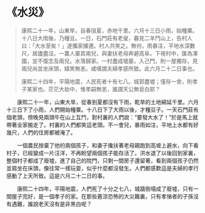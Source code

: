 # 《水災》

> 康熙二十一年，山東旱，自春徂夏，赤地千里。六月十三日小雨，始種粟。十八日大雨後，乃種豆。一日，石門莊有老叟，暮見二羊鬥山上，告村人曰：「大水至矣！」遂攜家播遷。村人共笑之。無何，雨暴注，平地水深數尺，居廬盡沒。一農人棄其兩兒，與妻扶老母奔避高阜。下視村中，匯為澤國，並不復念及兩兒。水落歸家。一村盡成墟墓，入己門，則一屋獨存，見兩兒尚並坐床頭，嬉笑無恙。咸嘆謂夫婦孝感所致。此六月二十二日事也。
>
> 康熙二十四年，平陽地震，人民死者十有七八。城郭盡墟；僅存一舍，則孝子某家也。茫茫大劫中，惟孝嗣無恙，誰謂天公無皂白耶？

&emsp;&emsp;康熙二十一年，山東大旱，從春到夏都沒有下雨，乾旱的土地綿延千里。六月十三日下了小雨，人們開始種粟。十八日下了大雨以後，才種豆子。一天石門莊有個老頭，傍晚見兩頭牛在山上互鬥，對村裏的人們說：“要發大水了！”於是馬上就帶著全家搬走了。村裏的人們都笑這老頭。不一會兒，暴雨如注，平地上水都有好幾尺，人們的住房都被淹了。

&emsp;&emsp;一個農民捨棄了他的兩個孩子，和妻子攙扶著老母親跑到高坡上避水，向下看村子，已經變成一片汪洋，不再盼望兩個孩子能存活了。洪水退了以後回到家裏，整個村子都成了廢墟，進了自己的院門，只剩一間房子還留著，看到兩個孩子仍然並肩坐在床頭，像往常一樣玩耍，似乎什麼都沒發生。人們都感歎這是夫婦的孝行感動了上天所致。這是六月二十二日的事。

&emsp;&emsp;康熙二十四年，平陽地震，人們死了十分之七八，城牆倒塌成了廢墟，只有一間屋子完好，是一個孝子的家。在那些蒼涼恐怖的大災難裏，只有孝悌者的子孫沒有遇難，誰說老天沒有是非黑白呢？
